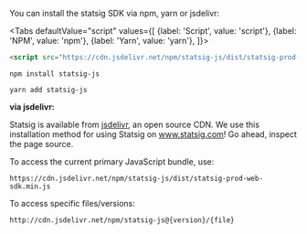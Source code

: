 
You can install the statsig SDK via npm, yarn or jsdelivr:

<Tabs
  defaultValue="script"
  values={[
    {label: 'Script', value: 'script'}, 
    {label: 'NPM', value: 'npm'},
    {label: 'Yarn', value: 'yarn'},
  ]}>

  <TabItem value="script">

```html
<script src="https://cdn.jsdelivr.net/npm/statsig-js/dist/statsig-prod-web-sdk.min.js"></script>
```

  </TabItem>
  <TabItem value="npm">

```shell
npm install statsig-js
```

  </TabItem>
  <TabItem value="yarn">

```shell
yarn add statsig-js
```

  </TabItem>
</Tabs>

**via jsdelivr:**

Statsig is available from [jsdelivr](https://www.jsdelivr.com/package/npm/statsig-js), an open source CDN. We use this installation method for using Statsig on www.statsig.com! Go ahead, inspect the page source.

To access the current primary JavaScript bundle, use:

`https://cdn.jsdelivr.net/npm/statsig-js/dist/statsig-prod-web-sdk.min.js`

To access specific files/versions:

`http://cdn.jsdelivr.net/npm/statsig-js@{version}/{file}`
